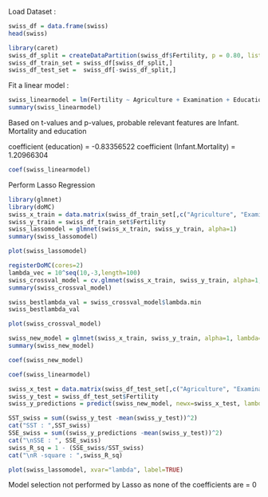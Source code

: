 

Load Dataset :


```{r}
swiss_df = data.frame(swiss)
head(swiss)
```



```{r}
library(caret)
swiss_df_split = createDataPartition(swiss_df$Fertility, p = 0.80, list=FALSE)
swiss_df_train_set = swiss_df[swiss_df_split,]
swiss_df_test_set =  swiss_df[-swiss_df_split,]
```


Fit a linear model :


```{r}
swiss_linearmodel = lm(Fertility ~ Agriculture + Examination + Education + Catholic + Infant.Mortality, data = swiss_df_train_set)
summary(swiss_linearmodel)
```


Based on t-values and p-values, probable relevant features are Infant. Mortality and education

coefficient (education) = -0.83356522
coefficient (Infant.Mortality) = 1.20966304


```{r}
coef(swiss_linearmodel)
```

Perform Lasso Regression


```{r}
library(glmnet)
library(doMC)
swiss_x_train = data.matrix(swiss_df_train_set[,c("Agriculture", "Examination", "Education", "Infant.Mortality")])
swiss_y_train = swiss_df_train_set$Fertility
swiss_lassomodel = glmnet(swiss_x_train, swiss_y_train, alpha=1)
summary(swiss_lassomodel)
```

```{r}
plot(swiss_lassomodel)
```

```{r}
registerDoMC(cores=2)
lambda_vec = 10^seq(10,-3,length=100)
swiss_crossval_model = cv.glmnet(swiss_x_train, swiss_y_train, alpha=1, lambda=lambda_vec, parallel=TRUE, grouped=FALSE)
summary(swiss_crossval_model)
```

```{r}
swiss_bestlambda_val = swiss_crossval_model$lambda.min
swiss_bestlambda_val
```

```{r}
plot(swiss_crossval_model)
```

```{r}
swiss_new_model = glmnet(swiss_x_train, swiss_y_train, alpha=1, lambda=swiss_bestlambda_val)
summary(swiss_new_model)
```

```{r}
coef(swiss_new_model)
```

```{r}
coef(swiss_linearmodel)
```

```{r}
swiss_x_test = data.matrix(swiss_df_test_set[,c("Agriculture", "Examination", "Education", "Infant.Mortality")])
swiss_y_test = swiss_df_test_set$Fertility
swiss_y_predictions = predict(swiss_new_model, newx=swiss_x_test, lambda=swiss_bestlambda_val)
```


```{r}
SST_swiss = sum((swiss_y_test -mean(swiss_y_test))^2)
cat("SST : ",SST_swiss)
SSE_swiss = sum((swiss_y_predictions -mean(swiss_y_test))^2)
cat("\nSSE : ", SSE_swiss)
swiss_R_sq = 1 - (SSE_swiss/SST_swiss)
cat("\nR -square : ",swiss_R_sq)
```


```{r}
plot(swiss_lassomodel, xvar="lambda", label=TRUE)
```

Model selection not performed by Lasso as none of the coefficients are = 0